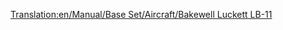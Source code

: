 [[Translation:en/Manual/Base Set/Aircraft/Bakewell Luckett LB-11]]
{{hu/Navbox Légi járművek}}
{{hu/Repülőgépek|Name=Bakewell Luckett LB-11
|Image=[[File:en/McDonnellDouglasMD-11.png|Bakewell Luckett LB-11]]
|Cost=40.515 (81,030)
|Speed=947 km/h (592 MPH)
|Annual=5.343 (10,686)
|Designed=1990
|Lifespan=25
|Capacity=230 utas és 25 csomag levél
|Description=Bevált sugármeghajtású repülőgép. Inkább nagyobb repülőtereken használatos.
|Real-life=[http://hu.wikipedia.org/wiki/McDonnell_Douglas_MD-11 McDonnell Douglas MD-11]
}}